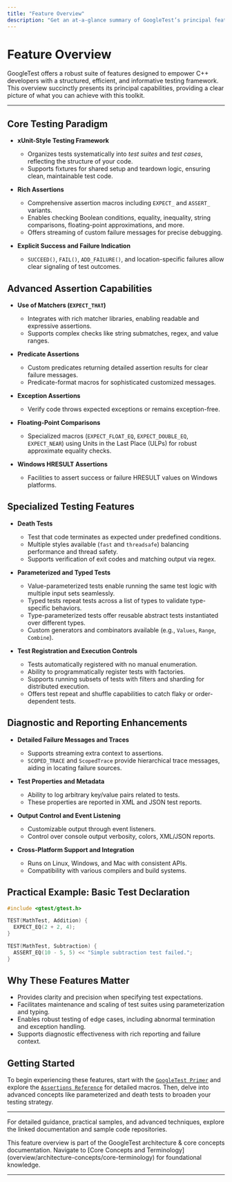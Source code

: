 ```yaml
---
title: "Feature Overview"
description: "Get an at-a-glance summary of GoogleTest’s principal features, including xUnit-style testing, rich assertions, death tests, mock support, and parameterized testing extensions. This summary quickly orients users to the toolkit’s core capabilities."
---
```


# Feature Overview

GoogleTest offers a robust suite of features designed to empower C++ developers with a structured, efficient, and informative testing framework. This overview succinctly presents its principal capabilities, providing a clear picture of what you can achieve with this toolkit.

---

## Core Testing Paradigm

- **xUnit-Style Testing Framework**
  - Organizes tests systematically into *test suites* and *test cases*, reflecting the structure of your code.
  - Supports fixtures for shared setup and teardown logic, ensuring clean, maintainable test code.

- **Rich Assertions**
  - Comprehensive assertion macros including `EXPECT_` and `ASSERT_` variants.
  - Enables checking Boolean conditions, equality, inequality, string comparisons, floating-point approximations, and more.
  - Offers streaming of custom failure messages for precise debugging.
  
- **Explicit Success and Failure Indication**
  - `SUCCEED()`, `FAIL()`, `ADD_FAILURE()`, and location-specific failures allow clear signaling of test outcomes.


## Advanced Assertion Capabilities

- **Use of Matchers (`EXPECT_THAT`)**
  - Integrates with rich matcher libraries, enabling readable and expressive assertions.
  - Supports complex checks like string submatches, regex, and value ranges.

- **Predicate Assertions**
  - Custom predicates returning detailed assertion results for clear failure messages.
  - Predicate-format macros for sophisticated customized messages.

- **Exception Assertions**
  - Verify code throws expected exceptions or remains exception-free.

- **Floating-Point Comparisons**
  - Specialized macros (`EXPECT_FLOAT_EQ`, `EXPECT_DOUBLE_EQ`, `EXPECT_NEAR`) using Units in the Last Place (ULPs) for robust approximate equality checks.

- **Windows HRESULT Assertions**
  - Facilities to assert success or failure HRESULT values on Windows platforms.


## Specialized Testing Features

- **Death Tests**
  - Test that code terminates as expected under predefined conditions.
  - Multiple styles available (`fast` and `threadsafe`) balancing performance and thread safety.
  - Supports verification of exit codes and matching output via regex.

- **Parameterized and Typed Tests**
  - Value-parameterized tests enable running the same test logic with multiple input sets seamlessly.
  - Typed tests repeat tests across a list of types to validate type-specific behaviors.
  - Type-parameterized tests offer reusable abstract tests instantiated over different types.
  - Custom generators and combinators available (e.g., `Values`, `Range`, `Combine`).

- **Test Registration and Execution Controls**
  - Tests automatically registered with no manual enumeration.
  - Ability to programmatically register tests with factories.
  - Supports running subsets of tests with filters and sharding for distributed execution.
  - Offers test repeat and shuffle capabilities to catch flaky or order-dependent tests.


## Diagnostic and Reporting Enhancements

- **Detailed Failure Messages and Traces**
  - Supports streaming extra context to assertions.
  - `SCOPED_TRACE` and `ScopedTrace` provide hierarchical trace messages, aiding in locating failure sources.

- **Test Properties and Metadata**
  - Ability to log arbitrary key/value pairs related to tests.
  - These properties are reported in XML and JSON test reports.

- **Output Control and Event Listening**
  - Customizable output through event listeners.
  - Control over console output verbosity, colors, XML/JSON reports.

- **Cross-Platform Support and Integration**
  - Runs on Linux, Windows, and Mac with consistent APIs.
  - Compatibility with various compilers and build systems.


## Practical Example: Basic Test Declaration

```cpp
#include <gtest/gtest.h>

TEST(MathTest, Addition) {
  EXPECT_EQ(2 + 2, 4);
}

TEST(MathTest, Subtraction) {
  ASSERT_EQ(10 - 5, 5) << "Simple subtraction test failed.";
}
```


## Why These Features Matter

- Provides clarity and precision when specifying test expectations.
- Facilitates maintenance and scaling of test suites using parameterization and typing.
- Enables robust testing of edge cases, including abnormal termination and exception handling.
- Supports diagnostic effectiveness with rich reporting and failure context.


## Getting Started

To begin experiencing these features, start with the [`GoogleTest Primer`](overview/getting-started-intro/what-is-googletest) and explore the [`Assertions Reference`](docs/reference/assertions.md) for detailed macros. Then, delve into advanced concepts like parameterized and death tests to broaden your testing strategy.


---

For detailed guidance, practical samples, and advanced techniques, explore the linked documentation and sample code repositories.


<Info>
This feature overview is part of the GoogleTest architecture & core concepts documentation.
Navigate to [Core Concepts and Terminology](overview/architecture-concepts/core-terminology) for foundational knowledge.
</Info>

---